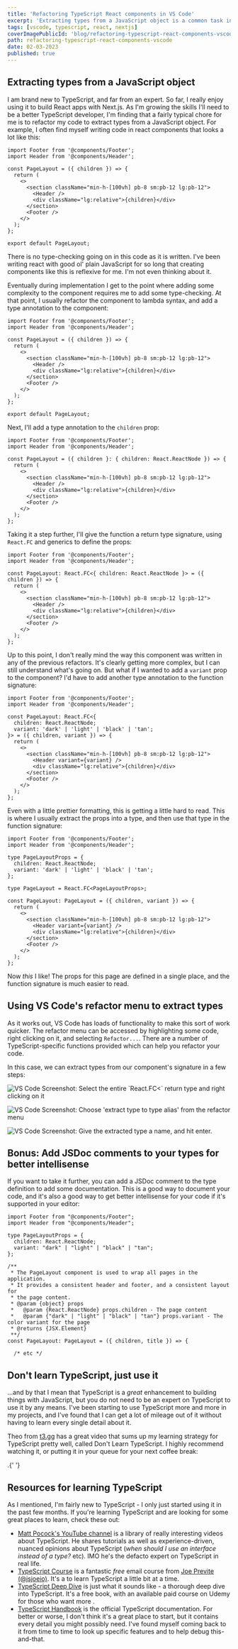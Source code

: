 ```yaml
---
title: 'Refactoring TypeScript React components in VS Code'
excerpt: 'Extracting types from a JavaScript object is a common task in TypeScript. This post shows how to do it with VS Code.'
tags: [vscode, typescript, react, nextjs]
coverImagePublicId: 'blog/refactoring-typescript-react-components-vscode/cover'
path: refactoring-typescript-react-components-vscode
date: 02-03-2023
published: true
---
```


## Extracting types from a JavaScript object

I am brand new to TypeScript, and far from an expert. So far, I really enjoy using it to build React apps with Next.js. As I'm growing the skills I'll need to be a better TypeScript developer, I'm finding that a fairly typical chore for me is to refactor my code to extract types from a JavaScript object. For example, I often find myself writing code in react components that looks a lot like this:

```tsx
import Footer from '@components/Footer';
import Header from '@components/Header';

const PageLayout = ({ children }) => {
  return (
    <>
      <section className="min-h-[100vh] pb-8 sm:pb-12 lg:pb-12">
        <Header />
        <div className="lg:relative">{children}</div>
      </section>
      <Footer />
    </>
  );
};

export default PageLayout;
```

There is no type-checking going on in this code as it is written. I've been writing react with good ol' plain JavaScript for so long that creating components like this is reflexive for me. I'm not even thinking about it.

Eventually during implementation I get to the point where adding some complexity to the component requires me to add some type-checking. At that point, I usually refactor the component to lambda syntax, and add a type annotation to the component:

```tsx
import Footer from '@components/Footer';
import Header from '@components/Header';

const PageLayout = ({ children }) => {
  return (
    <>
      <section className="min-h-[100vh] pb-8 sm:pb-12 lg:pb-12">
        <Header />
        <div className="lg:relative">{children}</div>
      </section>
      <Footer />
    </>
  );
};

export default PageLayout;
```

Next, I'll add a type annotation to the `children` prop:

```tsx
import Footer from '@components/Footer';
import Header from '@components/Header';

const PageLayout = ({ children }: { children: React.ReactNode }) => {
  return (
    <>
      <section className="min-h-[100vh] pb-8 sm:pb-12 lg:pb-12">
        <Header />
        <div className="lg:relative">{children}</div>
      </section>
      <Footer />
    </>
  );
};
```

Taking it a step further, I'll give the function a return type signature, using `React.FC` and generics to define the props:

```tsx
import Footer from '@components/Footer';
import Header from '@components/Header';

const PageLayout: React.FC<{ children: React.ReactNode }> = ({ children }) => {
  return (
    <>
      <section className="min-h-[100vh] pb-8 sm:pb-12 lg:pb-12">
        <Header />
        <div className="lg:relative">{children}</div>
      </section>
      <Footer />
    </>
  );
};
```

Up to this point, I don't really mind the way this component was written in any of the previous refactors. It's clearly getting more complex, but I can still understand what's going on. But what if I wanted to add a `variant` prop to the component? I'd have to add another type annotation to the function signature:

```tsx
import Footer from '@components/Footer';
import Header from '@components/Header';

const PageLayout: React.FC<{
  children: React.ReactNode;
  variant: 'dark' | 'light' | 'black' | 'tan';
}> = ({ children, variant }) => {
  return (
    <>
      <section className="min-h-[100vh] pb-8 sm:pb-12 lg:pb-12">
        <Header variant={variant} />
        <div className="lg:relative">{children}</div>
      </section>
      <Footer />
    </>
  );
};
```

Even with a little prettier formatting, this is getting a little hard to read. This is where I usually extract the props into a type, and then use that type in the function signature:

```tsx
import Footer from '@components/Footer';
import Header from '@components/Header';

type PageLayoutProps = {
  children: React.ReactNode;
  variant: 'dark' | 'light' | 'black' | 'tan';
};

type PageLayout = React.FC<PageLayoutProps>;

const PageLayout: PageLayout = ({ children, variant }) => {
  return (
    <>
      <section className="min-h-[100vh] pb-8 sm:pb-12 lg:pb-12">
        <Header variant={variant} />
        <div className="lg:relative">{children}</div>
      </section>
      <Footer />
    </>
  );
};
```

Now _this_ I like! The props for this page are defined in a single place, and the function signature is much easier to read.

## Using VS Code's refactor menu to extract types

As it works out, VS Code has loads of functionality to make this sort of work quicker. The refactor menu can be accessed by highlighting some code, right clicking on it, and selecting `Refactor...`. There are a number of TypeScript-specific functions provided which can help you refactor your code.

In this case, we can extract types from our component's signature in a few steps:

<Image
  publicId="posts/refactor-react-typescript/refactor-1"
  alt="VS Code Screenshot: Select the entire `React.FC<` return type and right clicking on it"
  caption='Select the entire `React.FC<` return type and right click on it, and Choose "Refactor..." from the context menu.'
/>

<Image
  publicId="posts/refactor-react-typescript/refactor-2"
  alt="VS Code Screenshot: Choose 'extract type to type alias' from the refactor menu"
  caption='Select "Extract type to type alias" to extract the type into a type alias'
/>

<Image
  publicId="posts/refactor-react-typescript/refactor-3"
  alt="VS Code Screenshot: Give the extracted type a name, and hit enter."
  caption="Give the extracted type a name, and hit enter."
/>

## Bonus: Add JSDoc comments to your types for better intellisense

If you want to take it further, you can add a JSDoc comment to the type definition to add some documentation. This is a good way to document your code, and it's also a good way to get better intellisense for your code if it's supported in your editor:

```tsx
import Footer from "@components/Footer";
import Header from "@components/Header";

type PageLayoutProps = {
  children: React.ReactNode;
  variant: "dark" | "light" | "black" | "tan";
};

/**
 * The PageLayout component is used to wrap all pages in the application.
 * It provides a consistent header and footer, and a consistent layout for
 * the page content.
 * @param {object} props
 *   @param {React.ReactNode} props.children - The page content
 *   @param {"dark" | "light" | "black" | "tan"} props.variant - The color variant for the page
 * @returns {JSX.Element}
 **/
const PageLayout: PageLayout = ({ children, title }) => {

  /* etc */
```

## Don't learn TypeScript, just use it

...and by that I mean that TypeScript is a _great_ enhancement to building things with JavaScript, but you do not need to be an expert on TypeScript to use it by any means. I've been starting to use TypeScript more and more in my projects, and I've found that I can get a lot of mileage out of it without having to learn every single detail about it.

Theo from [t3.gg](https://t3.gg) has a great video that sums up my learning strategy for TypeScript pretty well, called Don't Learn TypeScript. I highly recommend watching it, or putting it in your queue for your next coffee break:

<YouTube youTubeId="kRiD6ZpAN_o" />.{' '}

## Resources for learning TypeScript

As I mentioned, I'm fairly new to TypeScript - I only just started using it in the past few months. If you're learning TypeScript and are looking for some great places to learn, check these out:

- [Matt Pocock's YouTube channel](https://www.youtube.com/@mattpocockuk) is a library of really interesting videos about TypeScript. He shares tutorials as well as experience-driven, nuanced opinions about TypeScript (_when should I use an interface instead of a type?_ etc). IMO he's the defacto expert on TypeScript in real life.
- [TypeScript Course](https://www.typescriptcourse.com/) is a fantastic _free_ email course from [Joe Previte](https://jsjoe.io) [(@jsjoeio)](https://twitter.com/jsjoeio). It's a to learn TypeScript a little bit at a time.
- [TypeScript Deep Dive](https://basarat.gitbook.io/typescript/) is just what it sounds like - a thorough deep dive into TypeScript. It's a free book, with an available paid course on Udemy for those who want more .
- [TypeScript Handbook](https://www.typescriptlang.org/docs/handbook/intro.html) is the official TypeScript documentation. For better or worse, I don't think it's a great place to start, but it contains every detail you might possibly need. I've found myself coming back to it from time to time to look up specific features and to help debug this-and-that.
